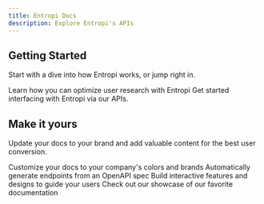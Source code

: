 ```yaml
---
title: Entropi Docs
description: Explore Entropi's APIs
---
```


## Getting Started

Start with a dive into how Entropi works, or jump right in.

<CardGroup cols={2}>
  <Card
    title="About Entropi"
    icon="file-lines"
    href="/quickstart"
  >
    Learn how you can optimize user research with Entropi
  </Card>
  <Card
    title="API Reference"
    icon="code"
    href="/api-reference"
  >
    Get started interfacing with Entropi via our APIs.
  </Card>
</CardGroup>

## Make it yours

Update your docs to your brand and add valuable content for the best user conversion.

<CardGroup cols={2}>
  <Card
    title="Customize Style"
    icon="palette"
    href="https://mintlify.com/docs/settings/global"
  >
    Customize your docs to your company's colors and brands
  </Card>
  <Card
    title="Reference APIs"
    icon="code"
    href="https://mintlify.com/docs/api-playground/openapi"
  >
    Automatically generate endpoints from an OpenAPI spec
  </Card>
  <Card
    title="Add Components"
    icon="screwdriver-wrench"
    href="https://mintlify.com/docs/components/accordion"
  >
    Build interactive features and designs to guide your users
  </Card>
  <Card
    title="Get Inspiration"
    icon="stars"
    href="https://mintlify.com/customers"
  >
    Check out our showcase of our favorite documentation
  </Card>
</CardGroup>
